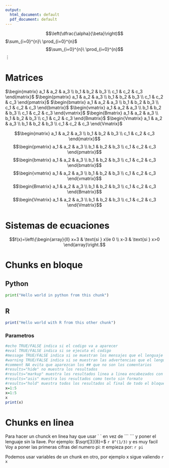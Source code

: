 ```yaml
---
output:
  html_document: default
  pdf_document: default
---
```



$$\left(\dfrac{\alpha}{\beta}\right)$$
$\sum_{i=0}^{n}\ \prod_{i=0}^{n}$
$$\sum_{i=0}^{n}\ \prod_{i=0}^{n}$$
$\vdots$

# Matrices

$\begin{matrix} a_1 & a_2 & a_3 \\ b_1 & b_2 & b_3 \\ c_1 & c_2 & c_3 \end{matrix}$
$\begin{pmatrix} a_1 & a_2 & a_3 \\ b_1 & b_2 & b_3 \\ c_1 & c_2 & c_3 \end{pmatrix}$
$\begin{bmatrix} a_1 & a_2 & a_3 \\ b_1 & b_2 & b_3 \\ c_1 & c_2 & c_3 \end{bmatrix}$
$\begin{vmatrix} a_1 & a_2 & a_3 \\ b_1 & b_2 & b_3 \\ c_1 & c_2 & c_3 \end{vmatrix}$
$\begin{Bmatrix} a_1 & a_2 & a_3 \\ b_1 & b_2 & b_3 \\ c_1 & c_2 & c_3 \end{Bmatrix}$
$\begin{Vmatrix} a_1 & a_2 & a_3 \\ b_1 & b_2 & b_3 \\ c_1 & c_2 & c_3 \end{Vmatrix}$

$$\begin{matrix} a_1 & a_2 & a_3 \\ b_1 & b_2 & b_3 \\ c_1 & c_2 & c_3 \end{matrix}$$
$$\begin{pmatrix} a_1 & a_2 & a_3 \\ b_1 & b_2 & b_3 \\ c_1 & c_2 & c_3 \end{pmatrix}$$
$$\begin{bmatrix} a_1 & a_2 & a_3 \\ b_1 & b_2 & b_3 \\ c_1 & c_2 & c_3 \end{bmatrix}$$
$$\begin{vmatrix} a_1 & a_2 & a_3 \\ b_1 & b_2 & b_3 \\ c_1 & c_2 & c_3 \end{vmatrix}$$
$$\begin{Bmatrix} a_1 & a_2 & a_3 \\ b_1 & b_2 & b_3 \\ c_1 & c_2 & c_3 \end{Bmatrix}$$
$$\begin{Vmatrix} a_1 & a_2 & a_3 \\ b_1 & b_2 & b_3 \\ c_1 & c_2 & c_3 \end{Vmatrix}$$

# Sistemas de ecuaciones

$$f(x)=\left\{\begin{array}{ll} x+3 & \text{si } x\le 0 \\ x-3 & \text{si } x>0 \end{array}\right.$$

# Chunks en bloque
## Python
```python
print("Hello world in python from this chunk")
```

## R
```r
print("Hello world with R from this other chunk")
```

### Parametros
```r
#echo TRUE/FALSE indica si el codigo va a aparecer
#eval TRUE/FALSE indica si se ejecuta el codigo
#message TRUE/FALSE indica si se muestran los mensajes que el lenguaje produce
#warning TRUE/FALSE indica si se muestran las advertencias que el lenguaje produce
#comment NA evita que aparezcan los ## que no son los comentarios
#results="hide" no muestra los resultados
#results="markup" muestra los resultados linea a linea encabezados con ## cada linea
#results="asis" muestra los resultados como texto sin formato
#results="hold" muestra todos los resultados al final de todo el bloque de codigo
x=1:5
x=1:5
x
print(x)
```

# Chunks en linea
Para hacer un chunck en linea hay que usar \` \` en vez de \`\`\`\ \`\`\` y poner el lenguaje sin la llave. Por ejemplo: $\sqrt[3]{8}=$ `r 8^(1/3)` y es muy facil
Voy a poner las primeras cifras del numero pi: $\pi$ empieza por: `r pi`

Podemos usar variables de un chunk en otro, por ejemplo x sigue valiendo `r x`